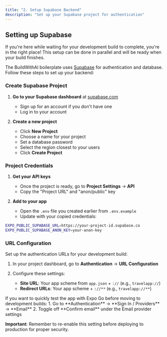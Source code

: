 ```yaml
---
title: "2. Setup Supabase Backend"
description: "Set up your Supabase project for authentication"
---
```


## Setting up Supabase

<Note>
  If you're here while waiting for your development build to complete, you're in the right place! This setup can be done in parallel and will be ready when your build finishes.
</Note>

The BuildWithAI boilerplate uses [Supabase](https://supabase.com/) for authentication and database. Follow these steps to set up your backend:

### Create Supabase Project

1. **Go to your Supabase dashboard** at [supabase.com](https://database.new)
   - Sign up for an account if you don't have one
   - Log in to your account

2. **Create a new project**
   - Click **New Project**
   - Choose a name for your project
   - Set a database password
   - Select the region closest to your users
   - Click **Create Project**

### Project Credentials

1. **Get your API keys**
   - Once the project is ready, go to **Project Settings** → **API**
   - Copy the "Project URL" and "anon/public" key

2. **Add to your app**
   - Open the `.env` file you created earlier from `.env.example`
   - Update with your copied credentials:

```bash
EXPO_PUBLIC_SUPABASE_URL=https://your-project-id.supabase.co
EXPO_PUBLIC_SUPABASE_ANON_KEY=your-anon-key
```

### URL Configuration

Set up the authentication URLs for your development build:

1. In your project dashboard, go to **Authentication** → **URL Configuration**

2. Configure these settings:
   - **Site URL**: Your app scheme from `app.json` + `://` (e.g., `travelapp://`)
   - **Redirect URLs**: Your app scheme + `://**` (e.g., `travelapp://**`)

<Warning>
  If you want to quickly test the app with Expo Go before moving to development builds:
  1. Go to **Authentication** → **Sign In / Providers** → **Email**
  2. Toggle off **Confirm email** under the Email provider settings
  
  **Important**: Remember to re-enable this setting before deploying to production for proper security.
</Warning>
